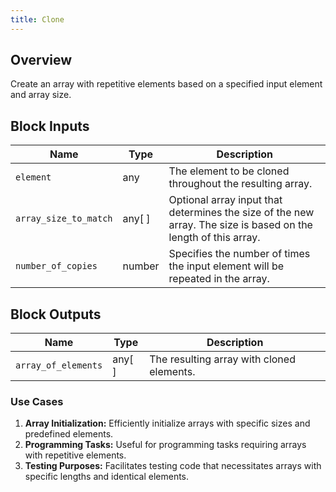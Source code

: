 ```yaml
---
title: Clone
---
```


## Overview

Create an array with repetitive elements based on a specified input element and array size.

## Block Inputs

| Name                  | Type   | Description                                                                                                    |
| --------------------- | ------ | -------------------------------------------------------------------------------------------------------------- |
| `element`             | any    | The element to be cloned throughout the resulting array.                                                       |
| `array_size_to_match` | any[ ] | Optional array input that determines the size of the new array. The size is based on the length of this array. |
| `number_of_copies`    | number | Specifies the number of times the input element will be repeated in the array.                                 |

## Block Outputs

| Name                | Type   | Description                               |
| ------------------- | ------ | ----------------------------------------- |
| `array_of_elements` | any[ ] | The resulting array with cloned elements. |

### Use Cases

1. **Array Initialization:** Efficiently initialize arrays with specific sizes and predefined elements.
2. **Programming Tasks:** Useful for programming tasks requiring arrays with repetitive elements.
3. **Testing Purposes:** Facilitates testing code that necessitates arrays with specific lengths and identical elements.
